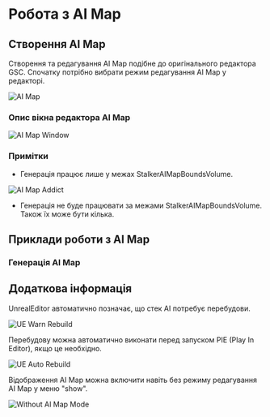 # Робота з AI Map

## Створення AI Map
Створення та редагування AI Map подібне до оригінального редактора GSC. Спочатку потрібно вибрати режим редагування AI Map у редакторі.

![AI Map](./ai-map.ru/img/ai-map.png)

### Опис вікна редактора AI Map

![AI Map Window](./ai-map.ru/img/ai-map-window.png)

### Примітки

- Генерація працює лише у межах StalkerAIMapBoundsVolume.

![AI Map Addict](./ai-map.ru/img/ai-map-addict.png)
* Генерація не буде працювати за межами StalkerAIMapBoundsVolume. Також їх може бути кілька.

## Приклади роботи з AI Map

### Генерація AI Map

<Youtube code="aqi7WYrc2XE" />

## Додаткова інформація

UnrealEditor автоматично позначає, що стек AI потребує перебудови.

![UE Warn Rebuild](./ai-map.ru/img/ue-warn-rebuild.png)

Перебудову можна автоматично виконати перед запуском PIE (Play In Editor), якщо це необхідно.

![UE Auto Rebuild](./ai-map.ru/img/ue-auto-build.png)

Відображення AI Map можна включити навіть без режиму редагування AI Map у меню "show".

![Without AI Map Mode](./ai-map.ru/img/without-aimap-mode.png)
